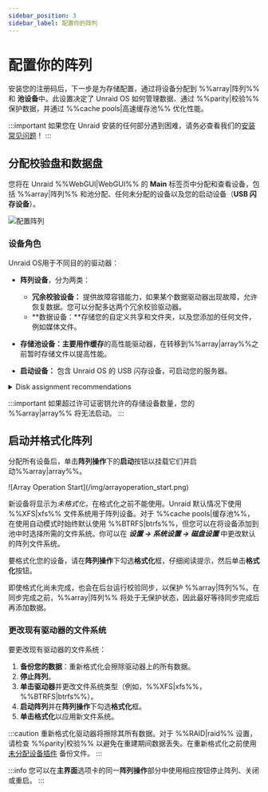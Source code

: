 ```yaml
---
sidebar_position: 3
sidebar_label: 配置你的阵列
---
```


# 配置你的阵列

安装您的注册码后，下一步是为存储配置，通过将设备分配到 %%array|阵列%% 和 **池设备**中。此设置决定了 Unraid OS 如何管理数据、通过 %%parity|校验%% 保护数据，并通过 %%cache pools|高速缓存池%% 优化性能。

:::important
如果您在 Unraid 安装的任何部分遇到困难，请务必查看我们的[安装常见问题](../../troubleshooting/faq.mdx#installation)！
:::

## 分配校验盘和数据盘

您将在 Unraid %%WebGUI|WebGUI%% 的 **Main** 标签页中分配和查看设备，包括 %%array|阵列%% 和池分配、任何未分配的设备以及您的启动设备（**USB 闪存设备**）。

![配置阵列](/img/configuringarray1.png)

### 设备角色

Unraid OS用于不同目的的驱动器：

- **阵列设备**，分为两类：
  - **冗余校验设备：** 提供故障容错能力，如果某个数据驱动器出现故障，允许恢复数据。您可以分配多达两个冗余校验驱动器。
  - \*\*数据设备：\*\*存储您的自定义共享和文件夹，以及您添加的任何文件，例如媒体文件。

- **存储池设备：**主要用作**缓存**的高性能驱动器，在转移到%%array|array%%之前暂时存储文件以提高性能。

- **启动设备：** 包含 Unraid OS 的 USB 闪存设备，可启动您的服务器。

<details>
  <summary>Disk assignment recommendations</summary>

  These disk assignment recommendations are crafted to optimize your Unraid %%array|array%%, enhancing performance, data protection, and future expandability. By following these, you can effectively maximize your storage devices and avoid common setup issues.

  1. **Select the largest %%parity device|parity-drives%%:**
     Always choose the largest available storage device as your %%parity device|parity-drives%%(s). When expanding your %%array|array%%, data disks must be equal to or smaller than your %%parity device|parity-drives%%(s). You should purchase the largest **HDD** for your initial %%parity device|parity-drives%% to avoid future limitations. For dual %%parity disks|parity-drives%%, each parity disk must be greater than or equal to the largest data disk.

  2. **Utilize HDDs for the %%array|array%% and SSD/NVMe drives for pools:**
     For optimal performance, use **HDDs** as the primary storage devices in the %%array|array%% for general storage and %%parity|parity%% protection. Assign **SSD** or **NVMe** drives to a %%cache pool|cache-pool%% or dedicated pool to enhance high-speed read and write operations. This setup improves overall performance by taking advantage of the strengths of each type of drive.

  3. **Protect cached data with a %%multi-device pool|multi-device-pool%%:**
     To safeguard cached data, assign more than one device to the %%cache pool|cache-pool%%. A single device does not offer protection from data loss. %%Cache pools|cache-pool%% can be expanded on demand.

  :::warning
  SSD support is experimental in the %%array|array%%. Some SSDs may not perform well due to variations in %%TRIM/Discard|trim-discard%% implementation, which could lead to undesirable results. This does not apply to %%cache pools|cache-pool%%. [Learn more about filesystem options here](../../using-unraid-to/manage-storage/file-systems.mdx).
  :::

  :::note
  SSD-based pools are optimal for applications and virtual machines, leveraging SSD performance for faster interactions. [Learn more about running applications here](../../using-unraid-to/run-docker-containers/overview.mdx).
  :::
</details>

:::important
如果超过许可证密钥允许的存储设备数量，您的 %%array|array%% 将无法启动。
:::

## 启动并格式化阵列

分配所有设备后，单击**阵列操作**下的**启动**按钮以挂载它们并启动%%array|array%%。

<div style={{ margin: 'auto', maxWidth: '500px'}}>
  ![Array Operation Start](/img/arrayoperation_start.png)
</div>

新设备将显示为*未格式化*，在格式化之前不能使用。Unraid 默认情况下使用 %%XFS|xfs%% 文件系统用于阵列设备。对于 %%cache pools|缓存池%%，在使用自动模式时始终默认使用 %%BTRFS|btrfs%%，但您可以在将设备添加到池中时选择所需的文件系统。你可以在 ***设置 → 系统设置 → 磁盘设置*** 中更改默认的阵列文件系统。

要格式化您的设备，请在**阵列操作**下勾选**格式化**框，仔细阅读提示，然后单击**格式化**按钮。

即使格式化尚未完成，也会在后台运行校验同步，以保护 %%array|阵列%%。在同步完成之前，%%array|阵列%% 将处于无保护状态，因此最好等待同步完成后再添加数据。

### 更改现有驱动器的文件系统

要更改现有驱动器的文件系统：

1. **备份您的数据**：重新格式化会擦除驱动器上的所有数据。
2. **停止阵列**。
3. **单击驱动器**并更改文件系统类型（例如，%%XFS|xfs%%，%%BTRFS|btrfs%%）。
4. **启动阵列**并在**阵列操作**下勾选**格式化**框。
5. **单击格式化**以应用新文件系统。

:::caution
重新格式化驱动器将擦除其所有数据。对于 %%RAID|raid%% 设置，请检查 %%parity|校验%% 以避免在重建期间数据丢失。在重新格式化之前使用 [未分配设备插件](https://unraid.net/community/apps?q=unassigned+devices#r:~:text=don%27t%20be%20carefull!!!-,Unassigned%20Devices,-dlandon) 备份文件。
:::

:::info
您可以在**主界面**选项卡的同一**阵列操作**部分中使用相应按钮停止阵列、关闭或重启。
:::

